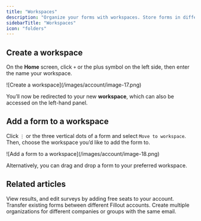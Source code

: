 ```yaml
---
title: "Workspaces"
description: "Organize your forms with workspaces. Store forms in different folders and manage access across user types."
sidebarTitle: "Workspaces"
icon: "folders"
---
```


## Create a workspace

On the **Home** screen, click `+` or the plus symbol on the left side, then enter the name your workspace.

<Frame style={{ width: '288px' , height: '327px' }}>
  ![Create a workspace](/images/account/image-17.png)
</Frame>

You’ll now be redirected to your new **workspace**, which can also be accessed on the left-hand panel.

## Add a form to a workspace

Click `⋮` or the three vertical dots of a form and select `Move to workspace`. Then, choose the workspace you’d like to add the form to.

<Frame style={{ width: '336px' , height: '234px' }}>
  ![Add a form to a workspace](/images/account/image-18.png)
</Frame>

Alternatively, you can drag and drop a form to your preferred workspace.

## Related articles

<CardGroup cols={3}>
  <Card title="Invite team members to your forms" icon="user-plus" iconType="regular" color="#FFC738" href="/invite-collaborators">
    View results, and edit surveys by adding free seats to your account.
  </Card>
  <Card title="Import and export forms" icon="folder-open" iconType="regular" color="#FFC738" href="/importing-and-exporting-forms">
    Transfer existing forms between different Fillout accounts.
  </Card>
  <Card title="Organizations" icon="building" iconType="regular" color="#FFC738" href="/organizations">
    Create multiple organizations for different companies or groups with the same email.
  </Card>
</CardGroup>
